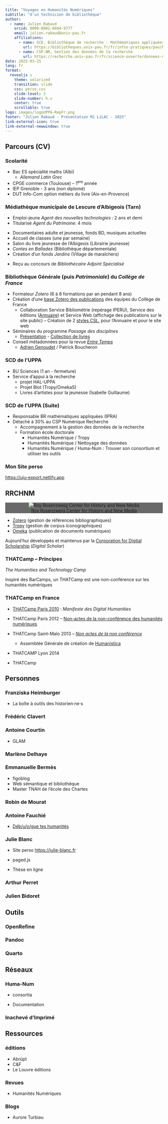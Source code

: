 ```yaml
---
title: "Voyages en Humanités Numériques"
subtitle: "d'un technicien de bibliothèque"
author: 
  - name: Julien Rabaud
    orcid: 0000-0002-6604-9777
    email: julien.rabaud@univ-pau.fr
    affiliations:
      - name: SCD, Bibliothèque de recherche - Mathématiques appliquées, IPRA
        url: https://bibliotheques.univ-pau.fr/fr/infos-pratiques/pau/bibliotheque-de-recherche-de-l-ipra.html
      - name: CSP-NR, Gestion des données de la recherche
        url: https://recherche.univ-pau.fr/fr/science-ouverte/donnees-de-la-recherche.html
date: 2025-03-25
lang: fr
format: 
  revealjs :
    theme: solarized
    transition: slide
    css: perso.css
    slide-level: 3
    slide-number: h.v
    center: true
    scrollable: true
logo: images/logoUPPA-RepFr.png
footer: "Julien Rabaud - Présentation M1 LiLAC - 2025"
link-external-icon: true
link-external-newwindow: true
---
```


## Parcours (CV)

### Scolarité

- Bac ES spécialité maths (Albi)
  - *Allemand Latin Grec* 
- CPGE commerce (Toulouse) -- 1^ere^ année 
- IEP Grenoble - 3 ans (non diplomé)
- DUT Info-Com option métiers du livre (Aix-en-Provence)

### Médiathèque municipale de Lescure d'Albigeois (Tarn)

::: {.smaller}
- Emploi-jeune *Agent des nouvelles technologies* : 2 ans et demi
- Titularisé *Agent du Patrimoine*: 4 mois
:::

- Documentaires adulte et jeunesse, fonds BD, musiques actuelles
- Accueil de classes [(une par semaine)]{.smaller}
- Salon du livre jeunesse de l'Albigeois [(Librairie jeunesse)]{.smaller}
- *Contes en Ballades* [(Bibliothèque départementale)]{.smaller}
- Création d'un fonds *Jardins* [(Village de maraîchers)]{.smaller}

:::{.smaller}
- Reçu au concours de *Bibliothécaire Adjoint Spécialisé*
:::        

### Bibliothèque Générale (puis *Patrimoniale*) du *Collège de France*

- Formateur *Zotero* [(6 à 8 formations par an pendant 8 ans)]{.smaller}
- Création d'une [base Zotero des publications](https://www.zotero.org/ramus_cdf) des équipes du Collège de France
  - [Collaboration Service Bibliométrie (repérage IPERU), Service des éditions ([Annuaire](https://journals.openedition.org/annuaire-cdf/)) et Service Web (affichage des publications sur le site public) -- Création de 2 [styles CSL](https://docs.citationstyles.org/en/stable/primer.html), pour l'Annuaire et pour le site web]{.smaller}
- Séminaires du programme *Passage des disciplines*
  - [[Présentation](https://www.college-de-france.fr/fr/presentation-1) - [Collection de livres](https://books.openedition.org/cdf/5398)]{.smaller}
- Conseil métadonnées pour la revue [*Entre Temps*](https://entre-temps.net)
  - [[Adrien Genoudet](https://fr.wikipedia.org/wiki/Adrien_Genoudet) / Patrick Boucheron]{.smaller}

### SCD de l'UPPA

- BU Sciences (1 an - fermeture)
- Service d'appui à la recherche 
  - projet HAL-UPPA
  - Projet Blot (Tropy/OmekaS)
  - Livres d'artistes pour la jeunesse (Isabelle Guillaume)

### SCD de l'UPPA (Suite)

- Responsable BR mathématiques appliquées (IPRA)
- Détaché à 30% au CSP Numérique Recherche 
  - Accompagnement à la gestion des données de la recherche
  - Formation école doctorale
    - Humanités Numérique / Tropy
    - Humanités Numérique / Nettoyage des données
    - Humanités Numérique / Huma-Num : Trouver son consortium et utiliser les outils

### Mon Site perso

<https://uju-export.netlify.app>

## RRCHNM

::: {style="background-color:dimgrey;text-align:center"}
![[Roy Rosenzweig Center for History and New Media](https://rrchnm.org)](https://rrchnm.org/wp-content/uploads/2022/07/RRCHNM-logo-whiteBG-v2.png){fig-alt="Roy Rosenzweig Center for History and New Media logo" fig-align="center"}
:::

-   [Zotero](https://www.zotero.org) (gestion de références bibliographiques)
-   [Tropy](https://tropy.org) (gestion de corpus iconographiques)
-   [Omeka](https://omeka.org) (publication de documents numériques)

Aujourd'hui développés et maintenus par la [Corporation for Digital Scholarship](https://digitalscholar.org) (*Digital Scholar*)

### THATCamp -- Principes

*The Humanities and Technology Camp*

Inspiré des BarCamps, un THATCamp est une non-conférence sur les humanités numériques 

### THATCamp en France

- [THATCamp Paris 2010](https://tcp.hypotheses.org/category/thatcamp-paris-2010) : *Manifeste des Digital Humanities*

- THATCamp Paris 2012 -- [Non-actes de la non-conférence des humanités numériques](https://books.openedition.org/editionsmsh/278)
- THATCamp Saint-Malo 2013 -- [*Non actes de la non conférence*](https://books.openedition.org/editionsmsh/2181?lang=fr)
  - Assemblée Générale de création de [Humanistica](https://www.humanisti.ca)
- THATCAMP Lyon 2014
- THATCamp

## Personnes

### Franziska Heimburger

- La boîte à outils des historien·ne·s

### Frédéric Clavert

### Antoine Courtin

- GLAM

### Marlène Delhaye

### Emmanuelle Bermès

- figoblog
- Web sémantique et bibliothèque
- Master TNAH de l'école des Chartes

### Robin de Mourat

### Antoine Fauchié

- [Déb/u/o/gue tes humanités](https://debugue.ecrituresnumeriques.ca)

### Julie Blanc

- Site perso <https://julie-blanc.fr>

- paged.js

- Thèse en ligne

### Arthur Perret

### Julien Bidoret

## Outils

### OpenRefine

### Pandoc 

### Quarto

## Réseaux

### Huma-Num

- consortia

- Documentation

### Inachevé d'Imprimé

## Ressources

### éditions

- Abrüpt
- C&F
- Le Louvre éditions

### Revues

- Humanités Numériques

### Blogs

- Aurore Turbiau
